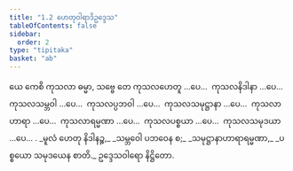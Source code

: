 ```yaml
---
title: "1.2 ဟေတုဝါရာဒိဥဒ္ဒေသ"
tableOfContents: false
sidebar:
  order: 2
type: "tipitaka"
basket: "ab"
---
```



<DynamicBreadcrumb />

<Division number="49">

<Paragraph number="99">
ယေ ကေစိ ကုသလာ ဓမ္မာ, သဗ္ဗေ တေ ကုသလဟေတူ …ပေ…  ကုသလနိဒါနာ …ပေ…  ကုသလသမ္ဘဝါ …ပေ…  ကုသလပ္ပဘဝါ …ပေ…  ကုသလသမုဋ္ဌာနာ …ပေ…  ကုသလာဟာရာ …ပေ…  ကုသလာရမ္မဏာ …ပေ…  ကုသလပစ္စယာ …ပေ…  ကုသလသမုဒယာ …ပေ… .
</Paragraph>

<Paragraph number="100" type="verses">
_မူလံ ဟေတု နိဒါနဉ္စ,_  
_သမ္ဘဝေါ ပဘဝေန စ;_  
_သမုဋ္ဌာနာဟာရာရမ္မဏာ,_  
_ပစ္စယော သမုဒယေန စာတိ._  


</Paragraph>
</Division>

<Paragraph number="101" type="center">
ဥဒ္ဒေသဝါရော နိဋ္ဌိတော.
</Paragraph>